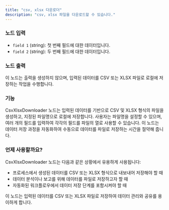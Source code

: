 ```yaml
---
title: "csv, xlsx 다운로더"
description: "csv, xlsx 파일을 다운로드할 수 있습니다."
---
```


### 노드 입력

- `field 1` (string): 첫 번째 필드에 대한 데이터입니다.
- `field 2` (string): 두 번째 필드에 대한 데이터입니다.

### 노드 출력

이 노드는 출력을 생성하지 않으며, 입력된 데이터를 CSV 또는 XLSX 파일로 로컬에 저장하는 작업을 수행합니다.

### 기능

CsvXlsxDownloader 노드는 입력된 데이터를 기반으로 CSV 및 XLSX 형식의 파일을 생성하고, 지정된 파일명으로 로컬에 저장합니다. 사용자는 파일명을 설정할 수 있으며, 여러 개의 필드를 입력하여 각각의 필드를 파일의 열로 사용할 수 있습니다. 이 노드는 데이터 저장 과정을 자동화하여 수동으로 데이터를 파일로 저장하는 시간을 절약해 줍니다.

### 언제 사용할까요?

CsvXlsxDownloader 노드는 다음과 같은 상황에서 유용하게 사용됩니다:

- 프로세스에서 생성된 데이터를 CSV 또는 XLSX 형식으로 내보내어 저장해야 할 때
- 데이터 분석이나 보고를 위해 데이터를 파일로 저장하고자 할 때
- 자동화된 워크플로우에서 데이터 저장 단계를 포함시켜야 할 때

<Info>이 노드는 입력된 데이터를 CSV 또는 XLSX 파일로 저장하여 데이터 관리와 공유를 용이하게 합니다.</Info>
